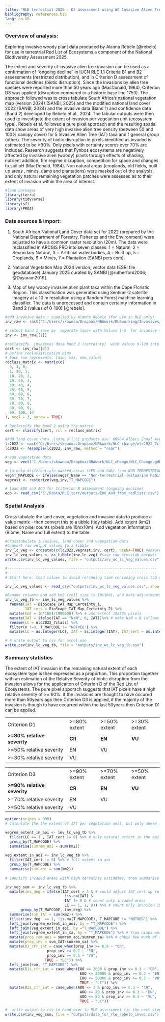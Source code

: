```yaml
---
title: "RLE terrestial 2025 - D3 assessment using WC Invasive Alien Tree data"
bibliography: references.bib
lang: en-GB
---
```


### Overview of analysis:

Exploring invasive woody plant data produced by Alanna Rebelo [@rebelo] for use in terrestrial Red List of Ecosystems a component of the National Biodiversity Assessment 2025.

The extent and severity of invasive alien tree invasion can be used as a confirmation of "ongoing decline" in IUCN RLE 1.1 Criteria B1 and B2 assessments (restricted distribution), and in Criterion D assessment of functional declines (biotic disruption). Since the invasions by alien tree species were reported more than 50 years ago (MacDonald, 1984), Criterion D3 was applied (disruption compared to a historic base line 1750). The approach followed was to cross tabulate South Africa's national vegetation map (version 2024) (SANBI, 2025) and the modified national land cover 2022 (SANBI, 2024) and the invasive data (Band 1) and confidence data (Band 2) developed by Rebelo et al., 2024. The tabular outputs were then used to investigate the extent of invasion per vegetation unit (ecosystem type). Rebelo et al. followed a pure pixel approach and the resulting spatial data show areas of very high invasive alien tree density (between 50 and 100% canopy cover) for 5 Invasive Alien Tree (IAT) taxa and 1 general group (other). The severity of biotic disruption in pixels identified as invaded is estimated to be \>90%. Only pixels with certainty scores over 70% are included. Research suggests that Fynbos ecosystems are negatively affected by invasive alien (woody) plants through effects of shading, nutrient addition, fire regime disruption, competition for space and changes to soil pH (MacDonald, 1984). Non natural areas (croplands, old fields, built up areas , mines, dams and plantations) were masked out of the analysis, and only natural remaining vegetation patches were assessed as to their extent of invasion within the area of interest.

```r
#load packages  
library(terra) 
library(tidyverse)
library(sf)
library(PROJ)
```

### Data sources & import:

1.  South African National Land Cover data set for 2022 (prepared by the National Department of Forestry, Fisheries and the Environment) were adjusted to have a common raster resolution (20m). The data were reclassified in ARCGIS PRO into seven classes: 1 = Natural; 2 = Secondary Natural, 3 = Artificial water bodies, 4 = Built up, 5 = Croplands, 6 = Mines, 7 = Plantation (SANBI pers com).

2.  National Vegetation Map 2024 version, vector data (ESRI file geodatabase) January 2025 curated by SANBI [@rutherford2006; @Dayaram2019].

3.  Map of key woody invasive alien plant taxa within the Cape Floristic Region. This classification was generated using Sentinel-2 satellite imagery at a 10 m resolution using a Random Forest machine learning classifier. The data is unprocessed and contain certainty information in Band 2 (values of 0-100) [@rebelo].

```r
#add invasive data : supplied by Alanna Rebelo (for use in RLE only)
inv_raw <- rast("C:/Users/skownoa/Dropbox/NBAwork/RLEworking/Invasives/Rebelo Invasives WC/BioScape_IAT_Map_Certainty.tif")  #ensure it uses proj =  wgs84 aea cm 25 -24 -33

# select band 1 save as  seperate layer with Values 1-6  for invasive taxa
inv <- inv_raw[[1]]

#reclassify  invasives data band 2 (certainty)  with values 0-100 into bins
cert <- inv_raw[[2]]
# Define reclassification bins
# Each row represents: [min, max, new_value]
reclass_matrix <- matrix(c(
  0, 1, 0,
  1, 10, 1,
  10, 20, 2,
  20, 30, 3,
  30, 40, 4,
  40, 50, 5, 
  50, 60, 6, 
  60, 70, 7, 
  70, 80, 8, 
  80, 90, 9, 
  90, 100, 10
), ncol = 3, byrow = TRUE)

# Reclassify the band 2 using the matrix
cert <- classify(cert, rcl = reclass_matrix)

#Add land cover data  (note all LC products use  WGS84 Albers Equal Area, central meridian = 25; std parallel1 = -24; std parallel2 = -33). Use Tif version as this is processed faster by R terra.
lc2022 <- rast("C:/Users/skownoa/Dropbox/NBAwork/NLC_change/nlc2022_7class.tif")
lc2022 <- resample(lc2022, inv_raw, method = "near")

# add vegetation data
veg <- vect("C:/Users/skownoa/Dropbox/NBAwork/NLC_change/NLC_Change.gdb", "NVM2024Final_IEM5_12_07012025")  #ensure it uses proj =  wgs84 aea cm 25 -24 -33

# to help differentiate masked areas (LES and SWA) from NON TERRESTRIAL areas add "NOTVEG" to T_MAPCODE where T_NAME = "Non-Terrestrial*"
veg$T_MAPCODE <- ifelse(veg$T_Name == "Non-terrestrial (estuarine habitat)" | veg$T_Name == "Non-terrestrial (Aquatic)", "NOTVEG", veg$T_MAPCODE) 
vegrast <- rasterize(veg,inv,"T_MAPCODE")

# load EOO and AOO for Criterion B assessment (ongoing decline)
eoo <- read_csv("C:/Rdata/RLE_terr/outputs/EOO_AOO_from_redlistr.csv")
```

### Spatial Analysis

Cross tabulate the land cover, vegetation and invasive data to produce a value matrix - then convert this to a tibble (tidy table). Add extent (km2) based on pixel counts (pixels are 10mx10m). Add vegetation information (Biome, Name and full extent) to the table.

```r
#Crosstabulate invasives, land cover and vegegation data 
#Convert raw output values to a tibble
inv_lc_veg <- crosstab(c(lc2022,vegrast,inv, cert), useNA=TRUE) #ensure NA areas included
inv_lc_veg_values <- as_tibble(inv_lc_veg) #save raw crosstab outputs
write.csv(inv_lc_veg_values, file = "outputs/inv_wc_lc_veg_values.csv") 

#--------------------------------------------------------------------
#--------------------------------------------------------------------
# Start here: load values to avoid rerunning time consuming cross tab above

inv_lc_veg_values <- read_csv("outputs/inv_wc_lc_veg_values.csv", show_col_types = FALSE)

#Rename columns and add km2 (cell size is 10x10m), and make adjustments to values as required
inv_lc_veg_tb <- inv_lc_veg_values %>%
  rename(IAT = BioScape_IAT_Map_Certainty_1, 
         IAT_cert = BioScape_IAT_Map_Certainty_2) %>%
  mutate(km2 = (n*100)/1000000) %>% # add extent 10x10m pixels
  mutate(IAT = ifelse(IAT == "NaN", 0, IAT))%>% # make NaN = 0 (allows as.integer later)
  rename(LC = nlc2022_7class) %>%
  filter(n !=0, T_MAPCODE != "NOTVEG") %>%
  mutate(LC = as.integer(LC), IAT = as.integer(IAT), IAT_cert = as.integer(IAT_cert)) #IMPORTANT to make integers othewise ifelse does not work correctly below!

# # write output to csv for excel use
write.csv(inv_lc_veg_tb, file = "outputs/inv_wc_lc_veg_tb.csv") 

```

### Summary statistics

The extent of IAT invasion in the remaining natural extent of each ecosystem type is then expressed as a proportion. This proportion together with an estimation of the Relative Severity of biotic disruption from the invasion allows for the applicaiton of Criterion D of the Red List of Ecosystems. The pure pixel apporach suggests that IAT pixels have a high relative severity of \>= 90%. If the invasions are thought to have occured more than 50years ago then Criterion D3 is applied, if the majority of the invasion is though to have occurred within the last 50years then Criterion D1 can be applied.

|                              |               |               |               |
|------------------------------|---------------|---------------|---------------|
| Criterion D1                 | \>=80% extent | \>=50% extent | \>=30% extent |
| **\>=80% relative severity** | **CR**        | **EN**        | **VU**        |
| \>=50% relative severity     | EN            | VU            |               |
| \>=30% relative severity     | VU            |               |               |

|                              |               |               |               |
|------------------------------|---------------|---------------|---------------|
| Criterion D3                 | \>=90% extent | \>=70% extent | \>=50% extent |
| **\>=90% relative severity** | **CR**        | **EN**        | **VU**        |
| \>=70% relative severity     | EN            | VU            |               |
| \>=50% relative severity     | VU            |               |               |

```r
options(scipen = 999)
# Calculate the the extent of IAT per vegetation unit, but only where : landcover is natural (LC = 1) and where IAT certainty  is greater than 50% (IAT_cert>2) and invasives have been recored (IAT =1). To ensure focus on AOI use IAT_cert != 0 this means outside of AOI. But note IAT = 0 simply means no invasives detected.

vegrem_extent_in_aoi <- inv_lc_veg_tb %>%
  filter(LC == 1 , IAT_cert != 0) %>% # only natural extent in the aoi. 
  group_by(T_MAPCODE) %>%
  summarise(sumrem_aoi = sum(km2))
  
veg_extent_in_aoi <- inv_lc_veg_tb %>%
  filter(IAT_cert != 0) %>% # full extent in aoi
  group_by(T_MAPCODE) %>%
  summarise(sum_aoi = sum(km2))
 
# identify invaded areas with high certainty estimates, then summarise and work out prop of natural remaining vegetation that is invaded. This script requires that cript for niaps (Invasives_niaps.qmd) has already been run to produce the table "vegrem_extent_in_sa"

inv_veg_sum <- inv_lc_veg_tb %>%
  mutate(inv_deg = ifelse(IAT_cert > 5 & # could adjust IAT_cert up to 6 (>50% cert)
                           !is.na(IAT) &
                           IAT != 0 & # count only invaded areas
                           LC == 1, 1, 0)) %>% # count only invasion in natural veg
       group_by(T_MAPCODE, inv_deg) %>%
  summarise(sum_IAT = sum(km2)) %>%
  filter(inv_deg  == 1, !is.na(T_MAPCODE), T_MAPCODE != "NOTVEG") %>%
  left_join(vegrem_extent_in_aoi, by = "T_MAPCODE") %>%
  left_join(veg_extent_in_aoi, by ="T_MAPCODE") %>%
  left_join(vegrem_extent_in_sa, by = "T_MAPCODE") %>% # from niaps workflow
  mutate(prop_rem_aoi = sumrem_aoi/sumrem_sa) %>% # check how much of type is in AOI
  mutate(prop_inv = sum_IAT/sumrem_sa) %>%
  mutate(D3_cfr_iat = case_when(prop_inv >= 0.9 ~ "CR",
                   prop_inv >= 0.7 ~ "EN",
                   prop_inv >= 0.5 ~ "VU",
                  TRUE ~ "LC")) %>%
  left_join(eoo, "T_MAPCODE") %>%
  mutate(B1i_cfr_iat = case_when(EOO <= 2000 & prop_inv >= 0.3 ~ "CR", 
                                  EOO <= 20000 & prop_inv >= 0.3 ~ "EN", 
                                  EOO <= 50000 & prop_inv >= 0.3 ~ "VU", 
                                  TRUE ~ "LC")) %>%
  mutate(B2i_cfr_iat = case_when(AOO <= 2 & prop_inv >= 0.3 ~ "CR", 
                                  AOO <= 20 & prop_inv >= 0.3 ~ "EN", 
                                  AOO <= 50 & prop_inv >= 0.3 ~ "VU", 
                                  TRUE ~ "LC"))

#  write output to csv to hand over to RLE assessment (in the next step the proportion of each ecosystem )
write.csv(inv_veg_sum, file = "outputs/data_for_rle_rebelo_invwc.csv") 

```
